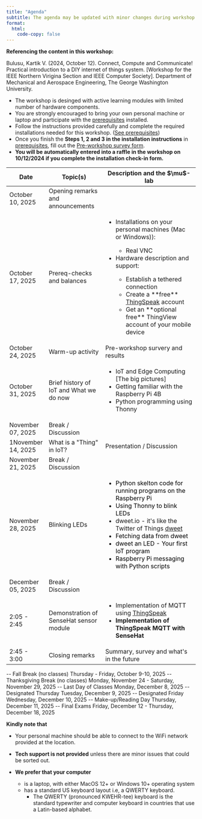 ```yaml
---
title: "Agenda"
subtitle: The agenda may be updated with minor changes during workshop
format:
  html:
    code-copy: false
---
```


<html>
<head>
    <style>
        body {
            -webkit-user-select: none; /* Safari */
            -moz-user-select: none; /* Firefox */
            -ms-user-select: none; /* IE10+/Edge */
            user-select: none; /* Standard */
        }
    </style>
</head>
<body>

:::{.callout-important}
**Referencing the content in this workshop:**

Bulusu, Kartik V. (2024, October 12). Connect, Compute and Communicate! Practical introduction to a DIY internet of things system. [Workshop for the IEEE Northern Virigina Section and IEEE Computer Society]. Department of Mechanical and Aerospace Engineering, The George Washington University.
:::

:::{.callout-important}
- The workshop is desinged with active learning modules with limited number of hardware components. 
- You are strongly encouraged to bring your own personal machine or laptop and participate with the [prerequisites](install-editor.qmd) installed.
 - Follow the instructions provided carefully and complete the required installations needed for this workshop. ([See prerequisites](install-editor.qmd))
 - Once you finish the **Steps 1, 2 and 3 in the installation instructions** in [prerequisites](install-editor.qmd), fill out the [Pre-workshop survey form](https://tinyurl.com/yrkacfd9). 
 - **You will be automatically entered into a raffle in the workshop on 10/12/2024 if you complete the installation check-in form.**
:::

```{=html}
<table style="width:100%">
    <colgroup>
        <col style="width:20%">
        <col style="width:30%">
        <col style="width:50%">

    </colgroup>
    <thead>
        <tr class="table-primary">
            <th>Date</th>
            <th>Topic(s)</th>
            <th scope="col">Description and the $\mu$-lab </th>
        </tr>
    </thead>
    <tbody>
        <tr>
            <td>October 10, 2025</td>
            <td>Opening remarks and announcements</td>
            <td> </td>
        </tr>
        <tr class="table-active">
            <td>October 17, 2025</td>
            <td>Prereq-checks and balances </td>
            <td>
                <ul>
                    <li>Installations on your personal machines (Mac or Windows)):</li>  
                    <ul>
                        <li>Real VNC</li> 
                    </ul> 
                    <li>Hardware description and support:</li>  
                    <ul>
                        <li>Establish a tethered connection</li>
                        <li>Create a **free** <a href="https://thingspeak.com/login?skipSSOCheck=true"target="_blank"> ThingSpeak</a> account</li> 
                        <li>Get an **optional free** ThingView account of your mobile device</li>
                    </ul> 
                </ul>   
            </td>     
        </tr>
        <tr>
            <td>October 24, 2025</td>
            <td>Warm-up activity </td>
            <td>Pre-workshop survery and results</td>
        </tr>
        <tr class="table-active">
            <td>October 31, 2025</td>
            <td> Brief history of IoT and What we do now</td>
            <td>                
                <ul>
                    <li>IoT and Edge Computing [The big pictures]</li> 
                    <li>Getting familiar with the Raspberry Pi 4B</li>
                    <li>Python programming using Thonny</li> 
                </ul> 
            </td>
        </tr>
        <tr>
            <td>November 07, 2025</td>
            <td>Break / Discussion</td>
            <!-- <td>02/14/2024</td> -->
            <!-- <td>02/16/2024</td>
            <td>Unit 0 » Module 5 (Due <b>February 19, 2024</b> by <b>11:59 PM</b>)</td> -->
        </tr>
        <tr class="table-active">
            <td>1November 14, 2025</td>
            <td>What is a "Thing" in IoT?</td>
            <td>Presentation / Discussion</td>
            <!-- <td>02/23/2024</td>
            <td>Unit 0 » Module 6 (Due <b>February 26, 2024</b> by <b>11:59 PM</b>)</td> -->
        </tr>
        <tr>
            <td>November 21, 2025</td>
            <td>Break / Discussion</td>
            <!-- <td>Assignment 1 (Due  <b>March 01, 2024</b> by <b>11:59 PM</b>) & Unit 1 » Module 0 (Due <b>March 04, 2024</b> by <b>11:59 PM</b>)</td> -->
        </tr>
        <tr class="table-active">
            <td>November 28, 2025</td>
            <td>Blinking LEDs</td>
            <td>
                <ul>
                    <li style="color:black">Python skelton code for running programs on the Raspberry Pi</li>
                    <li style="color:black">Using Thonny to blink LEDs</li>
                    <li>dweet.io - it's like the Twitter of Things <a href="https://dweet.io"target="_blank"> dweet</a></li>
                    <li style="color:black">Fetching data from dweet</li>
                    <li style="color:black">dweet an LED - Your first IoT program</li>
                    <li style="color:black">Raspberry Pi messaging with Python scripts</li>
                </ul>
            </td>    
            <!-- <td>03/08/2024</td>
            <td>Unit 1 » Module 1 (Due <b>March 11, 2024</b> by <b>11:59 PM</b>)</td> -->
        </tr>
        <tr>
            <td>December 05, 2025</td>
            <td>Break / Discussion</td>
            <!-- <td><b>No Lab</b></td>
            <td>Nothing assigned</td> -->
        </tr>
        <tr class="table-active">
            <td>2:05 - 2:45</td>
            <td>Demonstration of SenseHat sensor module</td>
            <td>
                <ul>
                    <li>Implementation of MQTT using <a href="https://thingspeak.com/login?skipSSOCheck=true"target="_blank"> ThingSpeak</a></li>
                    <li><strong>Implementation of ThingSpeak MQTT with SenseHat</strong></li>
                </ul>
            </td>  
        </tr>
        <tr>
            <td>2:45 - 3:00</td>
            <td>Closing remarks</td>
            <td>Summary, survey and what's in the future</td>
            <!-- <td>03/29/2024</td>
            <td>Unit 1 » Module 3 & Assignment 2 (Due <b>April 01, 2024</b> by <b>11:59 PM</b>)</td> -->
        </tr>
        <!-- <tr class="table-active">
            <td>Week 11 [04/01/2024]</td>
            <td><code><b>while</b></code> loops, I/O</td>
            <td>04/03/2024</td>
            <td>04/05/2024</td>
            <td>Unit 1 » Module 4 & Module 5 (Due <b>April 10, 2024</b> by <b>11:59 PM</b>)</td>
        </tr>
        <tr>
            <td>Week 12 [04/08/2024]</td>
            <td><code><b>numpy</b></code> Arrays</td>
            <td>04/10/2024</td>
            <td>04/12/2024</td>
            <td>Assignment 3 (Due <b>April 20, 2024</b> by <b>11:59 PM</b>)</td>
        </tr>
        <tr class="table-active">
            <td><b>Week 13 [04/15/2024]</b></td>
            <td><b><u>Examination</u></b>
                <br><em>Location:</em> <b>Lecture room 1957 E Room 213</b>
                <br><em>Start time:</em> <b>3:45 PM</b></td>
            <td>04/17/2024</td>
            <td>04/19/2024</td>
            <td>Unit 2 » Module 0 (Due <b>April 25, 2024</b> by <b>11:59 PM</b>)</td>
        </tr> -->
        <!-- <tr>
            <td>Week 14 [04/22/2024]</td>
            <td>Advanced Topics</td>
            <td>04/24/2024</td>
            <td>04/26/2024</td>
            <td>Unit 2 » Module 1 & Assignemnt 4 (Due <b>May 01, 2024</b> by <b>11:59 PM</b>)</td>
        </tr> -->
        <!-- <tr class="table-active">
            <td>Week 15 [04/29/2024]</td>
            <td><em>Extra Lecture</em></td>
        </tr> -->
        <!-- <tr>
            <td>[04/30/2024]</td>
            <td>Make up Day</td>
        </tr> -->
        <!-- <tr class="table-active">
            <td>[05/01/2024]</td>
            <td>Designated Monday</td>
        </tr> -->
        <!-- <tr>
            <td>Week of <b>May 04</b> to <b>May 10</b></td>
            <td><b>Exam Week</b></td>
        </tr> -->
        
    </tbody>
</table>


-- Fall Break (no classes)	Thursday - Friday, October 9-10, 2025
-- Thanksgiving Break (no classes)	Monday, November 24 - Saturday, November 29, 2025
-- Last Day of Classes	Monday, December 8, 2025
-- Designated Thursday	Tuesday, December 9, 2025
-- Designated Friday	Wednesday, December 10, 2025
-- Make-up/Reading Day	Thursday, December 11, 2025
-- Final Exams	Friday, December 12 - Thursday, December 18, 2025

```
<!-- </body>
</html> -->

:::{.callout-important}
<!-- - Our staff is limiting the use of Linux OS-based laptops and cannot support them this semester.  -->
**Kindly note that**

- Your personal machine should be able to connect to the WiFi network provided at the location. 

- **Tech support is not provided** unless there are minor issues that could be sorted out.  
- **We prefer that your computer**
    - is a laptop, with either MacOS 12+ or Windows 10+ operating system 
    - has a standard US keyboard layout i.e, a QWERTY keyboard. 
        - The QWERTY (pronounced KWEHR-tee) keyboard is the standard typewriter and computer keyboard in countries that use a Latin-based alphabet.
:::
